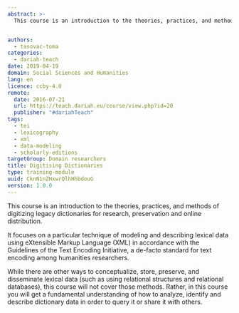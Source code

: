 ```yaml
---
abstract: >-
  This course is an introduction to the theories, practices, and methods of digitizing legacy dictionaries for research, preservation and online distribution. It focuses on a particular technique of modeling and describing lexical data using eXtensible Markup Language (XML) in accordance with the Guidelines of the Text Encoding Initiative, a de-facto standard for text encoding among humanities researchers.


authors:
  - tasovac-toma
categories:
  - dariah-teach
date: 2019-04-19
domain: Social Sciences and Humanities
lang: en
licence: ccby-4.0
remote:
  date: 2016-07-21
  url: https://teach.dariah.eu/course/view.php?id=20
  publisher: "#dariahTeach"
tags:
  - tei
  - lexicography
  - xml
  - data-modeling
  - scholarly-editions
targetGroup: Domain researchers
title: Digitising Dictionaries
type: training-module
uuid: CknN1nZHxwrQlhHhbdouG
version: 1.0.0
---
```


This course is an introduction to the theories, practices, and methods of digitizing legacy dictionaries for research, preservation and online distribution.

It focuses on a particular technique of modeling and describing lexical data using eXtensible Markup Language (XML) in accordance with the Guidelines of the Text Encoding Initiative, a de-facto standard for text encoding among humanities researchers.

While there are other ways to conceptualize, store, preserve, and disseminate lexical data (such as using relational structures and relational databases), this course will not cover those methods. Rather, in this course you will get a fundamental understanding of how to analyze, identify and describe dictionary data in order to query it or share it with others.

<ExternalResource title="Interested in learning more?" subtitle="Check out Digitising Dictionaries on #dariahTeach" url="https://teach.dariah.eu/course/view.php?id=20" />
